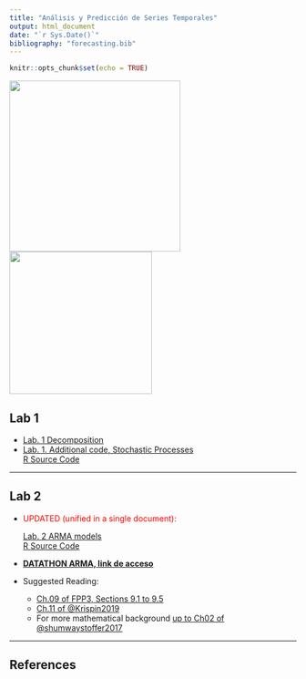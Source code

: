 ```yaml
---
title: "Análisis y Predicción de Series Temporales"
output: html_document
date: "`r Sys.Date()`"
bibliography: "forecasting.bib"
---
```


```r
knitr::opts_chunk$set(echo = TRUE)
```

![](QR.png){height=300px} ![](frailecillos.jpg){height=250px}

## Lab 1

+ [Lab. 1 Decomposition](Lab_1_Decomposition_v2_grupoB.html)
+ [Lab. 1. Additional code, Stochastic Processes](Lab_1a_StochasticProcesses_grupoB.html)  
  [R Source Code](Lab_1a_StochasticProcesses_grupoB .R)

<hr>

## Lab 2

+ <div style="color:red">UPDATED (unified in a single document):</div>[Lab. 2 ARMA models](Lab_2_ARMA_grupoB.html)  
  [R Source Code](Lab_2_ARMA_grupoB.R)

+ [**DATATHON ARMA, link de acceso**](https://arima-student-imat-b.streamlit.app/) 

+ Suggested Reading:

  - [Ch.09 of FPP3, Sections 9.1 to 9.5](https://otexts.com/fpp3/arima.html#arima)
  - [Ch.11 of @Krispin2019](https://github.com/PacktPublishing/Hands-On-Time-Series-Analysis-with-R)
  - For more mathematical background [up to Ch02 of @shumwaystoffer2017](https://link.springer.com/book/10.1007/978-3-319-52452-8) 

<hr>

## References